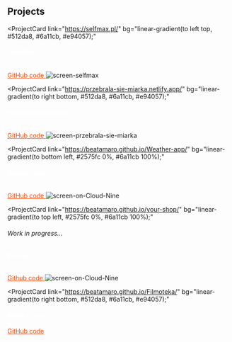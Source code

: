 ## Projects

<ProjectCard
  link="https://selfmax.pl/"
  bg="linear-gradient(to left top, #512da8, #6a11cb, #e94057);"
>
  <h4 style="color: white">SelfMAX</h4>
  <a
    href="https://github.com/BeataMaro/SelfMAX"
    target="_blank"
    style="color: orangered"
  >
    GitHub code
  </a>
  <img
    src="https://i.ibb.co/L890Hvb/screen-selfmax.png"
    alt="screen-selfmax"
    border="0"
    style="max-width: 100%; margin-top: 1rem;"
  />
</ProjectCard>

<ProjectCard
  link="https://przebrala-sie-miarka.netlify.app/"
  bg="linear-gradient(to right bottom, #512da8, #6a11cb, #e94057);"
>
  <h4 style="color: white">Przebrała się miarka</h4>
  <a
    href="https://github.com/BeataMaro/workshop"
    target="_blank"
    style="color: orangered"
  >
    GitHub code
  </a>
  <img
    src="https://i.ibb.co/Pjvv792/screen-przebrala-sie-miarka.png"
    alt="screen-przebrala-sie-miarka"
    border="0"
    style="max-width: 100%; margin-top: 1rem;"
  />
</ProjectCard>

<!---<ProjectCard
  link="https://wildcampsite.herokuapp.com/"
  bg="linear-gradient(to right top, #512da8, #6a11cb, #e94057);"
>
  <h4 style="color: white">Wild Camp</h4>
  <a
    href="https://github.com/BeataMaro/WildCamp"
    target="_blank"
    style="color: orangered"
  >
    GitHub code
  </a>
  <img
    src="https://i.ibb.co/98zCx9n/screen-wildcamp.png"
    alt="screen-wildcamp"
    border="0"
    style="max-width: 100%; margin-top: 1rem;"
  />
</ProjectCard>-->

<ProjectCard
  link="https://beatamaro.github.io/Weather-app/"
  bg="linear-gradient(to bottom left, #2575fc 0%, #6a11cb 100%);"
>
  <h4 style="color: white"> Weather app </h4>
  <a
    href="https://github.com/BeataMaro/Weather-app"
    target="_blank"
    style="color: orangered"
  >
    GitHub code
  </a>
  <img
    src="https://i.ibb.co/4mZxLZ5/screen-on-Cloud-Nine.png"
    alt="screen-on-Cloud-Nine"
    border="0"
    style="max-width: 100%; margin-top: 1rem;"
  />
</ProjectCard>

<ProjectCard
  link="https://beatamaro.github.io/your-shop/"
  bg="linear-gradient(to top left, #2575fc 0%, #6a11cb 100%);"
>
  <h6>Work in progress...</h6>
  <h4 style="color: white">E-shop</h4>
  <a
    href="https://github.com/BeataMaro/your-shop"
    target="_blank"
    style="color: orangered"
  >
    Github code
  </a>
  <img
    src="https://i.ibb.co/YppCnpw/screen-your-shop.png"
    alt="screen-on-Cloud-Nine"
    border="0"
    style="max-width: 100%; margin-top: 1rem;"
  />
</ProjectCard>

<ProjectCard
  link="https://beatamaro.github.io/Filmoteka/"
  bg="linear-gradient(to right bottom, #512da8, #6a11cb, #e94057);"
>
  <h4 style="color: white">Movie Library</h4>
  <a
    href="https://github.com/BeataMaro/filmoteka"
    target="_blank"
    style="color: orangered"
  >
    GitHub code
  </a>
</ProjectCard>
